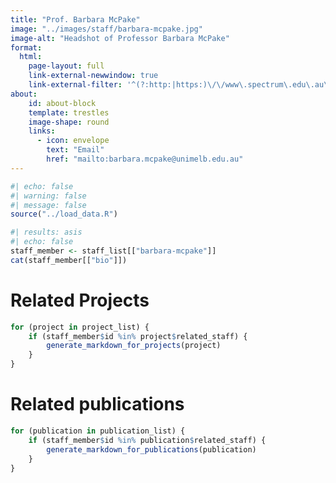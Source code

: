 ```yaml
---
title: "Prof. Barbara McPake"
image: "../images/staff/barbara-mcpake.jpg"
image-alt: "Headshot of Professor Barbara McPake"
format:
  html:
    page-layout: full
    link-external-newwindow: true
    link-external-filter: '^(?:http:|https:)\/\/www\.spectrum\.edu\.au\/custom'
about:
    id: about-block
    template: trestles
    image-shape: round
    links:
      - icon: envelope
        text: "Email"
        href: "mailto:barbara.mcpake@unimelb.edu.au"
---
```

   
```r
#| echo: false
#| warning: false
#| message: false
source("../load_data.R")
```
::: {#about-block}

```r
#| results: asis
#| echo: false
staff_member <- staff_list[["barbara-mcpake"]]
cat(staff_member[["bio"]])

```

:::

# Related Projects

```r
for (project in project_list) {
    if (staff_member$id %in% project$related_staff) {
        generate_markdown_for_projects(project)
    }
}
```

# Related publications

```r
for (publication in publication_list) {
    if (staff_member$id %in% publication$related_staff) {
        generate_markdown_for_publications(publication)
    }
}
```

